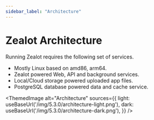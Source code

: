 ```yaml
---
sidebar_label: "Architecture"
---
```


# Zealot Architecture

Running Zealot requires the following set of services.

- Mostly Linux based on amd86, arm64.
- Zealot powered Web, API and background services.
- Local/Cloud storage powered uploaded app files.
- PostgreSQL database powered data and cache service.


<ThemedImage
  alt="Architecture"
  sources={{
    light: useBaseUrl('/img/5.3.0/architecture-light.png'),
    dark: useBaseUrl('/img/5.3.0/architecture-dark.png'),
  }}
/>

